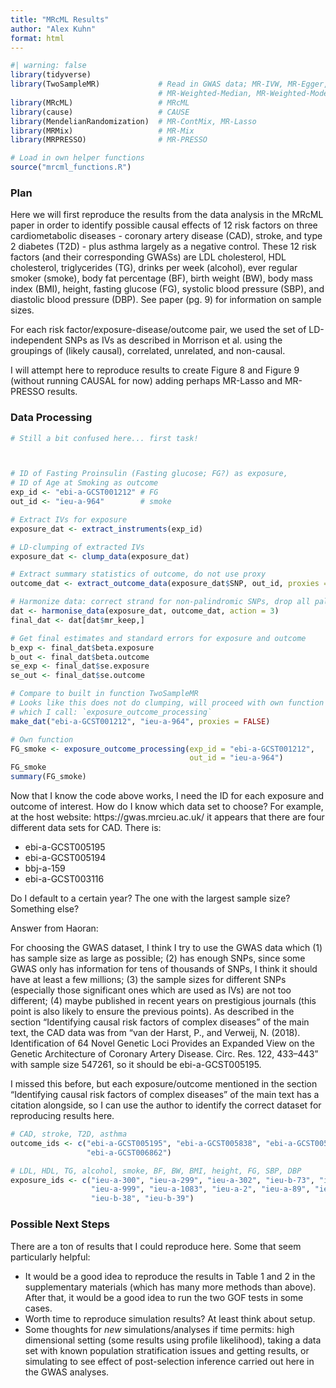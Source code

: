 ```yaml
---
title: "MRcML Results"
author: "Alex Kuhn"
format: html
---
```


```r
#| warning: false
library(tidyverse)  
library(TwoSampleMR)             # Read in GWAS data; MR-IVW, MR-Egger,
                                 # MR-Weighted-Median, MR-Weighted-Mode, MR-RAPS
library(MRcML)                   # MRcML
library(cause)                   # CAUSE
library(MendelianRandomization)  # MR-ContMix, MR-Lasso
library(MRMix)                   # MR-Mix
library(MRPRESSO)                # MR-PRESSO

# Load in own helper functions
source("mrcml_functions.R")
```

### Plan
Here we will first reproduce the results from the data analysis in the MRcML paper in order to identify possible causal effects of 12 risk factors on three cardiometabolic diseases - coronary artery disease (CAD), stroke, and type 2 diabetes (T2D) - plus asthma largely as a negative control. These 12 risk factors (and their corresponding GWASs) are LDL cholesterol, HDL cholesterol, triglycerides (TG), drinks per week (alcohol), ever regular smoker (smoke), body fat percentage (BF), birth weight (BW), body mass index (BMI),  height, fasting glucose (FG), systolic blood pressure (SBP), and diastolic blood pressure (DBP). See paper (pg. 9) for information on sample sizes. 

For each risk factor/exposure-disease/outcome pair, we used the set of LD-independent SNPs as IVs as described in Morrison et al. using the groupings of (likely causal), correlated, unrelated, and non-causal. 

I will attempt here to reproduce results to create Figure 8 and Figure 9 (without running CAUSAL for now) adding perhaps MR-Lasso and MR-PRESSO results. 

### Data Processing

```r
# Still a bit confused here... first task!



# ID of Fasting Proinsulin (Fasting glucose; FG?) as exposure, 
# ID of Age at Smoking as outcome 
exp_id <- "ebi-a-GCST001212" # FG
out_id <- "ieu-a-964"        # smoke

# Extract IVs for exposure
exposure_dat <- extract_instruments(exp_id)

# LD-clumping of extracted IVs
exposure_dat <- clump_data(exposure_dat)

# Extract summary statistics of outcome, do not use proxy
outcome_dat <- extract_outcome_data(exposure_dat$SNP, out_id, proxies = 0)

# Harmonize data: correct strand for non-palindromic SNPs, drop all palindromic SNPs
dat <- harmonise_data(exposure_dat, outcome_dat, action = 3)
final_dat <- dat[dat$mr_keep,]

# Get final estimates and standard errors for exposure and outcome
b_exp <- final_dat$beta.exposure
b_out <- final_dat$beta.outcome
se_exp <- final_dat$se.exposure
se_out <- final_dat$se.outcome

# Compare to built in function TwoSampleMR
# Looks like this does not do clumping, will proceed with own function
# which I call: `exposure_outcome_processing`
make_dat("ebi-a-GCST001212", "ieu-a-964", proxies = FALSE)

# Own function 
FG_smoke <- exposure_outcome_processing(exp_id = "ebi-a-GCST001212", 
                                        out_id = "ieu-a-964")
FG_smoke
summary(FG_smoke)
```

Now that I know the code above works, I need the ID for each exposure and outcome of interest. How do I know which data set to choose? For example, at the host website: https://gwas.mrcieu.ac.uk/ it appears that there are four different data sets for CAD. There is:

  * ebi-a-GCST005195
  * ebi-a-GCST005194
  * bbj-a-159
  * ebi-a-GCST003116
  
Do I default to a certain year? The one with the largest sample size? Something else?

Answer from Haoran: 

For choosing the GWAS dataset, I think I try to use the GWAS data which (1) has sample size as large as possible; (2) has enough SNPs, since some GWAS only has information for tens of thousands of SNPs, I think it should have at least a few millions; (3) the sample sizes for different SNPs (especially those significant ones which are used as IVs) are not too different; (4) maybe published in recent years on prestigious journals (this point is also likely to ensure the previous points). As described in the section "Identifying causal risk factors of complex diseases" of the main text, the CAD data was from "van der Harst, P., and Verweij, N. (2018). Identification of 64 Novel Genetic Loci Provides an Expanded View on the Genetic Architecture of Coronary Artery Disease. Circ. Res. 122, 433–443" with sample size 547261, so it should be ebi-a-GCST005195.

I missed this before, but each exposure/outcome mentioned in the section "Identifying causal risk factors of complex diseases" of the main text has a citation alongside, so I can use the author to identify the correct dataset for reproducing results here. 

```r
# CAD, stroke, T2D, asthma
outcome_ids <- c("ebi-a-GCST005195", "ebi-a-GCST005838", "ebi-a-GCST005047", 
                 "ebi-a-GCST006862")

# LDL, HDL, TG, alcohol, smoke, BF, BW, BMI, height, FG, SBP, DBP
exposure_ids <- c("ieu-a-300", "ieu-a-299", "ieu-a-302", "ieu-b-73", "ieu-b-24",
                  "ieu-a-999", "ieu-a-1083", "ieu-a-2", "ieu-a-89", "ieu-b-4761",
                  "ieu-b-38", "ieu-b-39")
```


### Possible Next Steps

There are a ton of results that I could reproduce here. Some that seem particularly helpful:

  * It would be a good idea to reproduce the results in Table 1 and 2 in the supplementary materials (which has many more methods than above). After that, it would be a good idea to run the two GOF tests in some cases. 
  * Worth time to reproduce simulation results? At least think about setup. 
  * Some thoughts for _new_ simulations/analyses if time permits: high dimensional setting (some results using profile likelihood), taking a data set with known population stratification issues and getting results, or simulating to see effect of post-selection inference carried out here in the GWAS analyses. 
